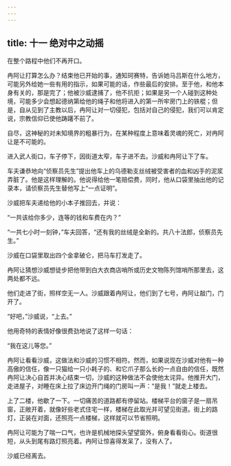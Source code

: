 ```yaml
---
---
---
```

title: 十一 绝对中之动摇
---




在整个路程中他们不再开口。

冉阿让打算怎么办？结束他已开始的事，通知珂赛特，告诉她马吕斯在什么地方，可能另外给她一些有用的指示，如果可能的话，作些最后的安排。至于他，和他本身有关的，那是完了；他被沙威逮捕了，他不抗拒；如果是另一个人碰到这种处境，可能多少会想起德纳第给他的绳子和他将进入的第一所牢房门上的铁棍；但是，自从见到了主教以后，冉阿让对一切侵犯，包括对自己的侵犯，我们可以肯定说，宗教信仰已使他踌躇不前了。

自尽，这神秘的对未知境界的粗暴行为，在某种程度上意味着灵魂的死亡，对冉阿让是不可能的。

进入武人街口，车子停下，因街道太窄，车子进不去。沙威和冉阿让下了车。

车夫谦恭地向“侦察员先生”提出他车上的乌德勒支丝绒被受害者的血和凶手的泥浆弄脏了。他是这样理解的。他说得给他一笔赔偿费，同时，他从口袋里抽出他的记录本，请侦察员先生替他写上“一点证明”。

沙威把车夫递给他的小本子推回去，并说：

“一共该给你多少，连等的钱和车费在内？”

“一共七小时一刻钟，”车夫回答，“还有我的丝绒是全新的。共八十法郎，侦察员先生。”

沙威在口袋里取出四个金拿破仑，把马车打发走了。

冉阿让猜想沙威想徒步把他带到白大衣商店哨所或历史文物陈列馆哨所那里去，这两处都不远。

他们走进了街，照样空无一人。沙威跟着冉阿让，他们到了七号，冉阿让敲门，门开了。

“好吧，”沙威说，“上去。”

他用奇特的表情好像很费劲地说了这样一句话：

“我在这儿等您。”

冉阿让看看沙威，这做法和沙威的习惯不相符。然而，如果说现在沙威对他有一种高傲的信任，像一只猫给一只小耗子的、和它爪子那么长的一点自由的信任，既然冉阿让决心自首并决心结束一切，沙威的这种做法不会使他太诧异。他推开大门，走进屋子，对睡在床上拉了床边开门绳的门房叫一声：“是我！”就走上楼去。

上了二楼，他歇了一下。一切痛苦的道路都有停留站。楼梯平台的窗子是一扇吊窗，正敞开着，就像好些老式住宅一样，楼梯在此取光并可望见街道。街上的路灯，正装在对面，还照亮一点楼梯，这样就可以节省照明。

冉阿让可能为了喘一口气，也许是机械地探头望望窗外，俯身看看街心。街道很短，从头到尾有路灯照亮着。冉阿让惊喜得发呆了，没有人了。

沙威已经离去。